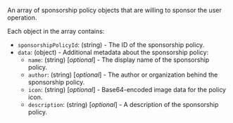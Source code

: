 An array of sponsorship policy objects that are willing to sponsor the user operation.

Each object in the array contains:

- `sponsorshipPolicyId`: (string) - The ID of the sponsorship policy.
- `data`: (object) - Additional metadata about the sponsorship policy:
  - `name`: (string) [_optional_] - The display name of the sponsorship policy.
  - `author`: (string) [_optional_] - The author or organization behind the sponsorship policy.
  - `icon`: (string) [_optional_] - Base64-encoded image data for the policy icon.
  - `description`: (string) [_optional_] - A description of the sponsorship policy.
